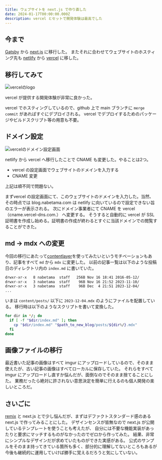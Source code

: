 ```yaml
---
title: ウェブサイトを next.js で作り直した
date: 2024-01-17T00:00:00.000Z
description: vercel とセットで開発体験は最高でした
---
```


## 今まで

[Gatsby](https://www.gatsbyjs.com/) から [next.js](https://nextjs.org/) に移行した。
またそれに合わせてウェブサイトのホスティング先も [netlify](https://www.netlify.com/) から [vercel](https://vercel.com/) に移した。

## 移行してみて

![vercelのlogo](https://i.imgur.com/aMiWrZom.png)

vercel が提供する開発体験が非常に良かった。

vercel でホスティングしているので、github 上で main ブランチに `merge commit` があればすぐにデプロイされる。
vercel でデプロイするためのパッケージやビルドスクリプト等の用意も不要。

## ドメイン設定

![vercelのドメイン設定画面](https://i.imgur.com/hMfWBOzl.png)

netlify から vercel へ移行したことで CNAME も変更した。やることは2つ。

- vercel の設定画面でウェブサイトのドメインを入力する
- CNAME 変更

上記は順不同で問題ない。

まずvercel の設定画面にて、このウェブサイトのドメインを入力した。当然、その時点では blog.nabetama.com は netlify に向いているので設定できない旨のエラーが表示される。
次にドメイン事業者にて CNAME を vercel（cname.vercel-dns.com.） へ変更する。
そうすると自動的に vercel が SSL 証明書を作成し始める。証明書の作成が終わるとすぐに当該ドメインでの閲覧することができた。

## md → mdx への変更

今回の移行にあたって[contentlayer](https://contentlayer.dev/)を使ってみたいというモチベーションもあり、記事をすべて `md` から `mdx` に変更した。
以前の記事一覧は以下のような投稿日のディレクトリ内の `index.md` に書いていた。

```sh
drwxr-xr-x   8 nabetama  staff   256B Nov 16 18:41 2016-05-12/
drwxr-xr-x   3 nabetama  staff    96B Nov 16 21:52 2023-11-10/
drwxr-xr-x   3 nabetama  staff    96B Dec  4 21:51 2023-12-04/
...
```

いまは `content/posts/` 以下に `2023-12-04.mdx` のようにファイルを配置している。
移行時は以下のようなスクリプトを書いて変換した。

```sh
for dir in */; do
  if [ -f "$dir/index.md" ]; then
    cp "$dir/index.md" "$path_to_new_blog/posts/${dir%/}.mdx"
  fi
done
```

## 画像ファイルの移行

最近書いた記事の画像はすべて imgur にアップロードしているので、そのまま使えたが、古い記事の画像はすべてローカルに保存していた。
それらをすべて imgur にアップロードし直すか悩んだが、面倒なのでそのまま捨てることにした。
業務だったら絶対に許されない意思決定を簡単に行えるのも個人開発の楽しいところだ。

## さいごに

[remix](https://remix.run/) と next.js とで少し悩んだが、まずはデファクトスタンダード感のある next.js で作ってみることにした。
デザインセンスが皆無なので next.js が公開しているテンプレートを使うことも考えたが、
自分には不要な機能実装があったりと要求にマッチするものがなかったのでゼロから作ってみた。
結果、非常にシンプルなデザインだが求めていたものができた実感がある。
公式のサンプルをそのまま持ってきている箇所も多く、部分的に理解してないところもあるが
今後も継続的に運用していけば勝手に覚えるだろうと気にしていない。
